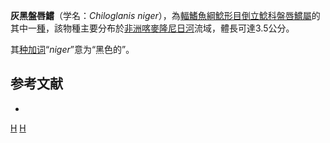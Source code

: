 {{Speciesbox 
| taxon = Chiloglanis niger
| status = DD
| status_system = IUCN3.1
| authority = [[Roberts|Roberts]], 1989
| synonyms = 
}}

'''灰黑盤唇鱨'''（学名：''Chiloglanis niger''），為[[輻鰭魚綱|輻鰭魚綱]][[鯰形目|鯰形目]][[倒立鯰科|倒立鯰科]][[盤唇鱨屬|盤唇鱨屬]]的其中一[[種|種]]，該物種主要分布於[[非洲|非洲]][[喀麥隆|喀麥隆]][[尼日河|尼日河]]流域，體長可達3.5公分。

其[[种加词|种加词]]“''niger''”意为“黑色的”。

== 参考文献 ==
*{{FishBase_species|genus=Chiloglanis|species=niger|year=2011|month=12}}

{{Taxonbar|from=Q1096942}}

[[Category:盤唇鱨屬|H]]
[[Category:1989年描述的鱼类|H]]